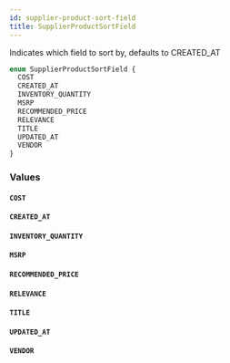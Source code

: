 ```yaml
---
id: supplier-product-sort-field
title: SupplierProductSortField
---
```



Indicates which field to sort by, defaults to CREATED_AT


```graphql
enum SupplierProductSortField {
  COST
  CREATED_AT
  INVENTORY_QUANTITY
  MSRP
  RECOMMENDED_PRICE
  RELEVANCE
  TITLE
  UPDATED_AT
  VENDOR
}
```


### Values

#### `COST` 




#### `CREATED_AT` 




#### `INVENTORY_QUANTITY` 




#### `MSRP` 




#### `RECOMMENDED_PRICE` 




#### `RELEVANCE` 




#### `TITLE` 




#### `UPDATED_AT` 




#### `VENDOR` 






